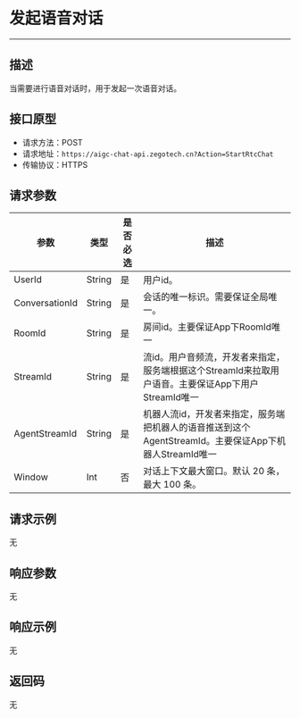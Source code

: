 # 发起语音对话
---

##  描述
当需要进行语音对话时，用于发起一次语音对话。

## 接口原型

- 请求方法：POST
- 请求地址：`https://aigc-chat-api.zegotech.cn?Action=StartRtcChat`
- 传输协议：HTTPS

## 请求参数

| 参数 | 类型 | 是否必选 | 描述 |
|------|------|---------|------|
| UserId | String | 是 | 用户id。 |
| ConversationId | String | 是 | 会话的唯一标识。需要保证全局唯一。 |
| RoomId | String | 是 | 房间id。主要保证App下RoomId唯一 |
| StreamId | String | 是 | 流id。用户音频流，开发者来指定，服务端根据这个StreamId来拉取用户语音。主要保证App下用户StreamId唯一 |
| AgentStreamId | String | 是 | 机器人流id，开发者来指定，服务端把机器人的语音推送到这个AgentStreamId。主要保证App下机器人StreamId唯一 |
| Window | Int | 否 | 对话上下文最大窗口。默认 20 条，最大 100 条。 |

## 请求示例

无

## 响应参数

无

## 响应示例

无

## 返回码

无
